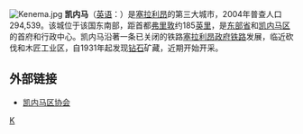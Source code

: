 [[File:Kenema.jpg|thumb]]
'''凯内马'''（[[英语|英语]]：'''{{lang|en|Kenema}}'''）是[[塞拉利昂|塞拉利昂]]的第三大城市，2004年普查人口294,539。该城位于该国东南部，距首都[[弗里敦|弗里敦]]约185[[英里|英里]]，是[[东部省_(塞拉利昂)|东部省]]和[[凯内马区|凯内马区]]的首府和行政中心。凯内马沿著一条已关闭的铁路[[塞拉利昂政府铁路|塞拉利昂政府铁路]]发展，临近砍伐和木匠工业区，自1931年起发现[[钻石|钻石]]矿藏，近期开始开采。

==外部链接==
* [http://www.kenemadistrict.org 凯内马区协会]{{Wayback|url=http://www.kenemadistrict.org/ |date=20191011214105 }}

{{coord|7|53|N|11|11|W|type:city|display=title}}

[[Category:塞拉利昂城市|K]]

{{SierraLeone-geo-stub}}